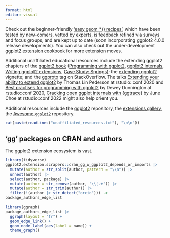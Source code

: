 ```yaml
---
format: html
editor: visual
---
```


Check out the beginner-friendly ['easy geom\_\*() recipes'](https://github.com/EvaMaeRey/easy-geom-recipes), which have been tested by new-comers, vetted by experts, is feedback refined via surveys and focus groups, and are kept up to date (soon incorporating ggplot2 4.0.0 release developments). You can also check out the under-development [ggplot2 extension cookbook](https://evamaerey.github.io/ggplot2-extension-cookbook/) for more extension moves.

Additional unaffiliated educational resources include the extending ggplot2 chapters of the [ggplot2 book](https://ggplot2-book.org/) ([Programming with ggplot2](https://ggplot2-book.org/programming.html), [ggplot2 internals](https://ggplot2-book.org/internals.html), [Writing ggplot2 extensions](https://ggplot2-book.org/extensions.html), [Case Study: Springs](https://ggplot2-book.org/spring1.html)); the [extending ggplot2](https://ggplot2.tidyverse.org/articles/extending-ggplot2.html) vignette; and the [ggproto](https://stackoverflow.com/questions/tagged/ggproto) tag on StackOverflow. The talks [Extending your ability to extend ggplot2](https://www.rstudio.com/resources/rstudioconf-2020/extending-your-ability-to-extend-ggplot2/) by Thomas Lin Pederson at rstudio::conf 2020 and [Best practises for programming with ggplot2](https://www.rstudio.com/resources/rstudioconf-2020/best-practices-for-programming-with-ggplot2/) by Dewey Dunnington at rstudio::conf 2020, [Cracking open ggplot internals with {ggtrace}](https://www.rstudio.com/resources/rstudioconf-2020/best-practices-for-programming-with-ggplot2/) by June Choe at rstudio::conf 2022 might also help orient you.

Additional resources include the [ggplot2](https://github.com/tidyverse/ggplot2) repository, the [extensions gallery](https://exts.ggplot2.tidyverse.org/gallery/), the [Awesome `ggplot2`](https://github.com/erikgahner/awesome-ggplot2) repository.

```r
cat(paste(readLines("unaffiliated_resources.txt"), "\n\n"))

```

## 'gg' packages on CRAN and authors

The ggplot2 extension ecosystem is vast.

```r
library(tidyverse)
ggplot2.extension.scrapers::cran_gg_w_ggplot2_depends_or_imports |> 
  mutate(author = str_split(author, pattern = "\\n")) |>
  unnest(author) |>
  select(author, package) |>
  mutate(author = str_remove(author, "\\[.+")) |>
  mutate(author = str_trim(author)) |>
  filter(!(author |> str_detect("orcid"))) ->
package_authors_edge_list

library(ggraph)
package_authors_edge_list |>
  ggraph(layout = "fr") + 
  geom_edge_link() + 
  geom_node_label(aes(label = name)) + 
  theme_graph() 

```
